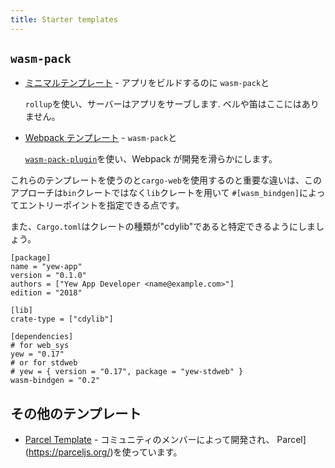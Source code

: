 ```yaml
---
title: Starter templates
---
```


## `wasm-pack`

-   [ミニマルテンプレート](https://github.com/yewstack/yew-wasm-pack-minimal) - アプリをビルドするのに `wasm-pack`と

    `rollup`を使い、サーバーはアプリをサーブします. ベルや笛はここにはありません。

-   [Webpack テンプレート](https://github.com/yewstack/yew-wasm-pack-template) - `wasm-pack`と

    [`wasm-pack-plugin`](https://github.com/wasm-tool/wasm-pack-plugin)を使い、Webpack が開発を滑らかにします。

これらのテンプレートを使うのと`cargo-web`を使用するのと重要な違いは、このアプローチは`bin`クレートではなく`lib`クレートを用いて
`#[wasm_bindgen]`によってエントリーポイントを指定できる点です。

また、`Cargo.toml`はクレートの種類が"cdylib"であると特定できるようにしましょう。

```text title="Cargo.toml"
[package]
name = "yew-app"
version = "0.1.0"
authors = ["Yew App Developer <name@example.com>"]
edition = "2018"

[lib]
crate-type = ["cdylib"]

[dependencies]
# for web_sys
yew = "0.17"
# or for stdweb
# yew = { version = "0.17", package = "yew-stdweb" }
wasm-bindgen = "0.2"
```

## その他のテンプレート

-   [Parcel Template](https://github.com/spielrs/yew-parcel-template) - コミュニティのメンバーによって開発され、
    Parcel](https://parceljs.org/)を使っています。
